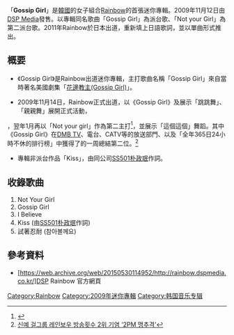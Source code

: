 
{{Infobox album
| Name           = Gossip Girl
| Cover          = 
| Artist         = [[Rainbow|Rainbow]]
| Type           = 迷你專輯
| Released       = 2009年11月12日
| Recorded       = 2009年<br/>{{KOR}}
| Genre          = [[K-POP|K-POP]]
| Lenght         =
| Label          = [[DSP_Media|DSP Media]]
| Writer         = 
| Producer       = 
| Certification  = 
| Chart position = 
| Last album    =  
| This album    = '''Gossip Girl'''<br/>（2009年）
| Next album    = [[A_(Rainbow單曲)|A]] <br/>（2010年）
| Misc           =
}}
「'''Gossip Girl'''」是[[韓國|韓國]]的女子組合[[Rainbow|Rainbow]]的首張迷你專輯。2009年11月12日由[[DSP_Media|DSP Media]]發售。以專輯同名歌曲「Gossip Girl」為派台歌、「Not your Girl」為第二派台歌。2011年Rainbow於日本出道，重新填上日語歌詞，並以單曲形式推出。

== 概要 ==
* 《Gossip Girl》是Rainbow出道迷你專輯，主打歌曲名稱「Gossip Girl」來自當時著名美國劇集「[[花邊教主_(電視劇)|花邊教主(Gossip Girl)]]」。

*2009年11月14日，Rainbow正式出道，以《Gossip Girl》及展示「跳跳舞」、「親親舞」展開正式活動，<Ref>
{{Cite web |url=http://enews.imbc.com/News/RetrieveNewsInfo/4678 |title=카라 동생 레인보우, ‘Gossip Girl’ 티저 영상 |accessdate=2015-05-28 |archive-date=2015-05-28 |archive-url=https://web.archive.org/web/20150528200831/http://enews.imbc.com/News/RetrieveNewsInfo/4678 |dead-url=no }}
</ref>，翌年1月再以「Not your girl」作為第二主打<ref>{{Cite web |url=http://blog.xuite.net/yym216/drama/30185347-Rainbow%E6%96%B0%E5%B9%B4%E4%B8%BB%E6%89%93%E6%AD%8C%E3%80%88Not+Your+Girl%E3%80%89%E6%98%AF%E5%B0%8DSS501%E3%80%88UR+MAN%E3%80%89%E7%9A%84%E7%AD%94%E6%AD%8C(%E9%99%84%E6%BC%94%E5%94%B1MV) |title=Rainbow後續曲是對SS50“UR MAN”的答歌 |accessdate=2015-05-28 |archive-date=2016-03-13 |archive-url=https://web.archive.org/web/20160313081942/http://blog.xuite.net/yym216/drama/30185347-Rainbow%E6%96%B0%E5%B9%B4%E4%B8%BB%E6%89%93%E6%AD%8C%E3%80%88Not+Your+Girl%E3%80%89%E6%98%AF%E5%B0%8DSS501%E3%80%88UR+MAN%E3%80%89%E7%9A%84%E7%AD%94%E6%AD%8C%28%E9%99%84%E6%BC%94%E5%94%B1MV%29 |dead-url=no }}</ref>，並展示「這個這個」舞蹈。其中 《Gossip Girl》在[[DMB_TV|DMB TV]]、電台、CATV等的放送部門、以及「全年365日24小時不休的排行榜」中獲得了的一周總結第二位。<ref>[http://article.joins.com/news/article/article.asp?total_id=3911517&ctg=15 신예 걸그룹 레인보우 방송횟수 2위 기염 ‘2PM 맹추격’]{{Dead link|date=2019年11月 |bot=InternetArchiveBot |fix-attempted=yes }}</ref> 
*專輯非派台作品「Kiss」，由同公司[[SS501|SS501]][[朴政珉|朴政珉]]作詞。

== 收錄歌曲 ==
# Not Your Girl
# Gossip Girl
# I Believe
# Kiss (由[[SS501|SS501]][[朴政珉|朴政珉]]作詞)
# 試著忍耐 (참아볼께요)

==參考資料==
*[https://web.archive.org/web/20150530114952/http://rainbow.dspmedia.co.kr/]DSP Rainbow 官方網頁
<references/>
{{Rainbow}}
[[Category:Rainbow|Category:Rainbow]]
{{DEFAULTSORT:A}}
[[Category:2009年迷你專輯|Category:2009年迷你專輯]]
[[Category:韩国音乐专辑|Category:韩国音乐专辑]]